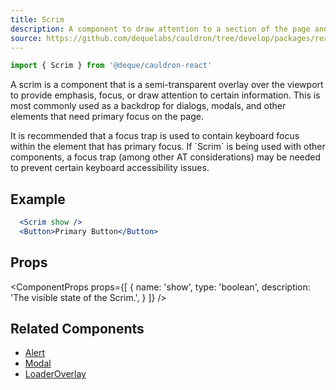 ```yaml
---
title: Scrim
description: A component to draw attention to a section of the page and overlay the viewport.
source: https://github.com/dequelabs/cauldron/tree/develop/packages/react/src/components/Scrim/index.tsx
---
```



```js
import { Scrim } from '@deque/cauldron-react'
```

A scrim is a component that is a semi-transparent overlay over the viewport to provide emphasis, focus, or draw attention to certain information. This is most commonly used as a backdrop for dialogs, modals, and other elements that need primary focus on the page.

<Note>
  It is recommended that a focus trap is used to contain keyboard focus within the element that has primary focus. If `Scrim` is being used with other components, a focus trap (among other AT considerations) may be needed to prevent certain keyboard accessibility issues.
</Note>

## Example

```jsx example
  <Scrim show />
  <Button>Primary Button</Button>
```

## Props

<ComponentProps
  props={[
    {
      name: 'show',
      type: 'boolean',
      description: 'The visible state of the Scrim.',
    }
  ]}
/>

## Related Components

- [Alert](./Alert)
- [Modal](./Modal)
- [LoaderOverlay](./LoaderOverlay)